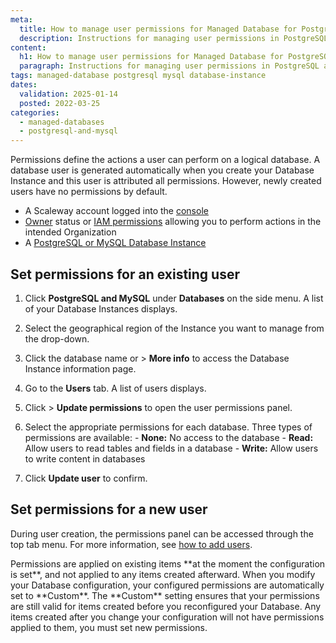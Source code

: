 ```yaml
---
meta:
  title: How to manage user permissions for Managed Database for PostgreSQL and MySQL
  description: Instructions for managing user permissions in PostgreSQL and MySQL databases.
content:
  h1: How to manage user permissions for Managed Database for PostgreSQL and MySQL
  paragraph: Instructions for managing user permissions in PostgreSQL and MySQL databases.
tags: managed-database postgresql mysql database-instance
dates:
  validation: 2025-01-14
  posted: 2022-03-25
categories:
  - managed-databases
  - postgresql-and-mysql
---
```


Permissions define the actions a user can perform on a logical database. A database user is generated automatically when you create your Database Instance and this user is attributed all permissions. However, newly created users have no permissions by default.

<Macro id="requirements" />

- A Scaleway account logged into the [console](https://console.scaleway.com)
- [Owner](/iam/concepts/#owner) status or [IAM permissions](/iam/concepts/#permission) allowing you to perform actions in the intended Organization
- A [PostgreSQL or MySQL Database Instance](/managed-databases-for-postgresql-and-mysql/quickstart/)

## Set permissions for an existing user

1. Click **PostgreSQL and MySQL** under **Databases** on the side menu. A list of your Database Instances displays.
2. Select the geographical region of the Instance you want to manage from the drop-down.
3. Click the database name or <Icon name="more" /> > **More info** to access the Database Instance information page.
4. Go to the **Users** tab. A list of users displays.
5. Click <Icon name="more" /> > **Update permissions** to open the user permissions panel.
6. Select the appropriate permissions for each database.
    <Message type="note">
      Three types of permissions are available:
        - **None:** No access to the database
        - **Read:** Allow users to read tables and fields in a database
        - **Write:** Allow users to write content in databases

    </Message>
7. Click **Update user** to confirm.

## Set permissions for a new user

During user creation, the permissions panel can be accessed through the top tab menu.
For more information, see [how to add users](/managed-databases-for-postgresql-and-mysql/how-to/add-users/).

<Message type="note">
  Permissions are applied on existing items **at the moment the configuration is set**, and not applied to any items created afterward.
  When you modify your Database configuration, your configured permissions are automatically set to **Custom**. The **Custom** setting ensures that your permissions are still valid for items created before you reconfigured your Database.
  Any items created after you change your configuration will not have permissions applied to them, you must set new permissions.
</Message>


